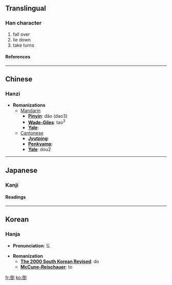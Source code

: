 ==Translingual==
===Han character===
{{Han char|rad=人|as=08|sn=10|four=2220<sub>0</sub>|canj=人一土弓 (OMGN)}}
# fall over
# lie down
# take turns
====References====
{{Han ref|kx=0107.270|dkj=00767|dj=0229.070|hdz=10174.020|uh=5012|ud=20498|bh=ADCB|bd=44491}}
----

==Chinese==
===Hanzi===


* '''Romanizations'''
** [[Mandarin]]
*** '''[[Pinyin]]''': dǎo (dao3)
*** '''[[Wade-Giles]]''': tao<sup>3</sup>
*** '''[[Yale]]''': 
**[[Cantonese]]
***'''[[Jyutping]]''':
***'''[[Penkyamp]]''': 
***'''[[Yale]]''': dou2


----
==Japanese==
===Kanji===

{{ja-kanji|grade=|rs=人08}}
====Readings====
{{ja-readings|on=[[とう]] (tō)|kun=[[たおれる]] (taoreru), [[たおす]] (taosu), [[さかさま]] (sakasama)}}


----
==Korean==
===Hanja===

* '''Pronunciation''': 도

* '''Romanization'''
** '''[[The 2000 South Korean Revised Romanization|The 2000 South Korean Revised]]''': do
** '''[[McCune-Reischauer]]''': to


[[fr:倒]]
[[ko:倒]]